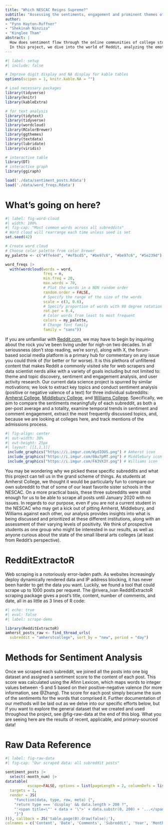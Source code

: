 ```yaml
---
title: "Which NESCAC Reigns Supreme?"
subtitle: "Assessing the sentiments, engagement and prominent themes of the Amherst, Middlebury, and Williams College subreddits"
author: 
- "Fynn Hayton-Ruffner"
- "Shekinah Ninziza"
- "Kinglee Tham"
abstract: |
  How does sentiment flow through the online communities of college students? What topics are most important to each group, and how have these conditions fluctuated with time?
  In this project, we dive into the world of Reddit, analyzing the emotional tone, engagement, and content of posts across three NESCAC college subreddits: Amherst, Middlebury, and Williams. By obtaining data in real-time using the @rivera_ivan RedditExtractoR scraping package, we examine positive negative valence, comment count, and content themes both over time and as a totality across the three forums. The goal is to explore within and cross subreddit patterns together to see if any discrepancies or global similarities emerge. Through text analysis and statistical modeling, we study how the words of students manifest the sentiment and thematic spectrum of their communities and how sentiment translates to engagement, with a particular focus on dicussions surrounding the admissions process.
---
```


```r
#| label: setup
#| include: false

# Improve digit display and NA display for kable tables
options(scipen = 1, knitr.kable.NA = "")

# Load necessary packages
library(tidyverse)
library(knitr)
library(kableExtra)

# for text analysis
library(tidytext)
library(tidyverse)
library(wordcloud)
library(RColorBrewer)
library(ggthemes)
library(textdata)
library(lubridate)
library(viridis)

# interactive table
library(DT)
# interactive graph
library(ggiraph)

load('./data/sentiment_posts.Rdata')
load('./data/word_freqs.Rdata')
```

# What's going on here?

```r
#| label: fig-word-cloud
#| width: 100%
#| fig-cap: "Most common words across all subreddits"
# Word cloud will rearrange each time unless seed is set
set.seed(42)

# Create word cloud
# Choose color palette from color brewer
my_palette <- c("#ffe4ed", "#efbcd5", "#be97c6", "#be97c6", "#5e239d")

word_freqs |>
  with(wordcloud(words = word, 
                 freq = n,
                 min.freq = 20,
                 max.words = 70,
                 # Plot the words in a NON random order
                 random.order = FALSE,
                 # Specify the range of the size of the words
                 scale = c(3, 0.6),
                 # Specify proportion of words with 90 degree rotation
                 rot.per = 0.4,
                 # Color words from least to most frequent
                 colors = my_palette,
                 # Change font family
                 family = "sans"))
```

If you are unfamiliar with [Reddit.com](https://www.reddit.com/), we may have to begin by inquiring about the rock you've been living under for nigh-on two decades. In all seriousness (don't stop reading, we're sorry), along with X, the forum-based social media platform is a primary hub for commentary on any issue you could think of (for better or for worse). It is this plethora of unfiltered content that makes Reddit a commonly visited site for web scrapers and data scientist nerds alike with a variety of goals including but not limited to: theme and topic discovery, sentiment and engagement analysis, and user activity research. Our current data science project is spurred by similar motivations; we look to extract key topics and conduct sentiment analysis (positive or negative valence of a text) for three individual subreddits: [Amherst College](https://www.reddit.com/r/amherstcollege/), [Middlebury College](https://www.reddit.com/r/middlebury/), and [Williams College](https://www.reddit.com/r/WilliamsCollege/). Specifically, we aim to compare the sentiments meaningfully of each subreddit, as both a per-post average and a totality, examine temporal trends in sentiment and comment engagement, extract the most frequently discussed topics, and, because we are looking at colleges here, and track mentions of the admissions process.

```r
#| fig-align: center
#| out-width: 30%
#| out-height: 25px
#| layout: [[1,1,1]]
 include_graphics("https://i.imgur.com/WydIOUS.png") # Amherst icon
 include_graphics("https://i.imgur.com/0Au7pMT.png") # Middlebury icon
 include_graphics("https://i.imgur.com/FA3VX3Y.png") # Williams icon
```

You may be wondering why we picked these specific subreddits and what this project can tell us in the grand scheme of things. As students at Amherst College, we thought it would be particularly fun to compare our own subreddit to that of some of our least favorite sister schools in the NESCAC. On a more practical basis, these three subreddits were small enough for us to be able to scrape all posts until January 2020 with no issues. In regards to our purpose, even if you are not a current student in the NESCAC who may get a kick out of pitting Amherst, Middlebury, and Williams against each other, our analysis provides insights into what is being discussed and prioritized at these different institutions, along with an assessment of their varying levels of positivity. We think of prospective students as one group who might be interested in our results, as well as anyone curious about the state of the small liberal arts colleges (at least from Reddit's perspective).

# RedditExtractoR

Web scraping is a notoriously error-laden path. As websites increasingly deploy dynamically rendered data and IP address blocking, it has never been harder to get the data you want. Luckily, we found a tool that could scrape up to 1000 posts per request. The @rivera_ivan RedditExtractoR scraping package gives a post's title, content, number of comments, and date, all in as little as 3 lines of R code:

```r
#| echo: true 
#| eval: false
#| label: scrape-demo

library(RedditExtractoR)
amherst_posts_raw <- find_thread_urls(
  subreddit = "amherstcollege", sort_by = "new", period = "day")
```

# Methods for Sentiment Analysis

Once we scraped each subreddit, we joined all the posts into one big dataset and assigned a sentiment score to the content of each post. This score was calculated using the Afinn Lexicon, which maps words to integer values between -5 and 5 based on their positive-negative valence (for more information, see @Zhang). The score for each post simply became the sum of the sentiments for the words that comprised it. Further documentation of our methods will be laid out as we delve into our specific efforts below, but if you want to explore the general dataset that we created and used throughout the project, see @fig-raw-data at the end of this blog. What you are seeing here are the results of recent, applicable, and primary-sourced data!

# Raw Data Reference

```r
#| label: fig-raw-data
#| fig-cap: "Our scraped data: all subreddit posts"

sentiment_posts |>
  select(-month_num) |>
datatable(
          escape=FALSE, options = list(pageLength = 2, columnDefs = list(list(
  targets = 1,
  render = JS(
    "function(data, type, row, meta) {",
    "return type === 'display' && data.length > 200 ?",
    "'<span title=\"' + data + '\">' + data.substr(0, 200) + '...</span>' : data;",
    "}")
))), callback = JS('table.page(0).draw(false);'),
colnames = c('Content', 'Date', 'Comments', 'Subreddit', 'Year', 'Month','Sentiment Score'))
```
